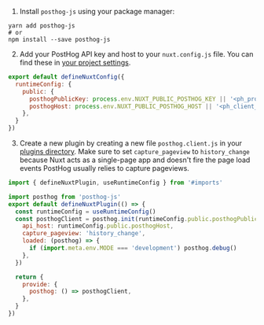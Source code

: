 <!-- Keep in sync with https://github.com/PostHog/posthog-js/tree/main/playground/nuxtjs -->

1. Install `posthog-js` using your package manager:

```shell
yarn add posthog-js
# or
npm install --save posthog-js
```

2. Add your PostHog API key and host to your `nuxt.config.js` file. You can find these in [your project settings](https://us.posthog.com/settings/project).

```js file=nuxt.config.js
export default defineNuxtConfig({
  runtimeConfig: {
    public: {
      posthogPublicKey: process.env.NUXT_PUBLIC_POSTHOG_KEY || '<ph_project_api_key>',
      posthogHost: process.env.NUXT_PUBLIC_POSTHOG_HOST || '<ph_client_api_host>',
    },
  }
})
```

3. Create a new plugin by creating a new file `posthog.client.js` in your [plugins directory](https://nuxt.com/docs/guide/directory-structure/plugins). Make sure to set `capture_pageview` to `history_change` because Nuxt acts as a single-page app and doesn't fire the page load events PostHog usually relies to capture pageviews.

```js file=plugins/posthog.client.js
import { defineNuxtPlugin, useRuntimeConfig } from '#imports'

import posthog from 'posthog-js'
export default defineNuxtPlugin(() => {
  const runtimeConfig = useRuntimeConfig()
  const posthogClient = posthog.init(runtimeConfig.public.posthogPublicKey, {
    api_host: runtimeConfig.public.posthogHost,
    capture_pageview: 'history_change',
    loaded: (posthog) => {
      if (import.meta.env.MODE === 'development') posthog.debug()
    },
  })

  return {
    provide: {
      posthog: () => posthogClient,
    },
  }
})
```